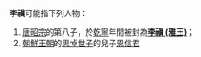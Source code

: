 '''李禛'''可能指下列人物：
# [[唐昭宗|唐昭宗]]的第八子，於[[乾寧|乾寧]]年間被封為'''[[李禛_(雅王)|李禛 (雅王)]]'''；
# [[朝鮮王朝|朝鮮王朝]]的[[思悼世子|思悼世子]]的兒子[[恩信君|恩信君]]

{{Disambiguation|Cat=二字李姓人名消歧义}}